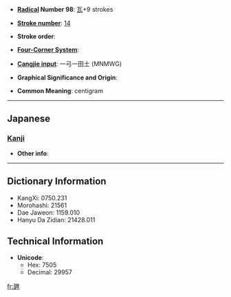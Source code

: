 * '''[[Wiktionary:Chinese radical index| Radical]] Number 98''': [[Wiktionary:Chinese radical index 瓦|瓦]]+9 strokes

* '''[[Wiktionary:Chinese total strokes index|Stroke number]]''': [[Wiktionary:Chinese total strokes index 14|14]]

* '''Stroke order''': 

* '''[[Wiktionary:Chinese four corner index|Four-Corner System]]''': 

* '''[[Wiktionary:Chinese Cangjie index|Cangjie input]]''': 一弓一田土 (MNMWG)

* '''Graphical Significance and Origin''': 

* '''Common Meaning''': centigram

----

==Japanese==
===[[Kanji]]===
{{kanji|on readings=
|kun readings=[[せんちぐら]] (senchigura)
}}

* '''Other info''':  

----

== Dictionary Information ==

* KangXi: 0750.231
* Morohashi: 21561
* Dae Jaweon: 1159.010
* Hanyu Da Zidian: 21428.011

== Technical Information ==

* '''Unicode''':
** Hex: 7505
** Decimal: 29957

[[fr:甅]]